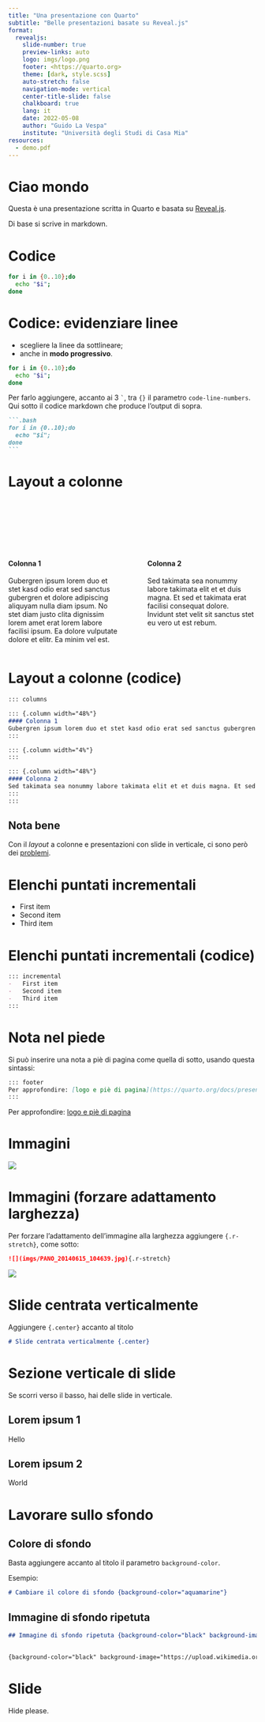```yaml
---
title: "Una presentazione con Quarto"
subtitle: "Belle presentazioni basate su Reveal.js"
format:
  revealjs:
    slide-number: true
    preview-links: auto
    logo: imgs/logo.png
    footer: <https://quarto.org>
    theme: [dark, style.scss]
    auto-stretch: false
    navigation-mode: vertical
    center-title-slide: false
    chalkboard: true
    lang: it
    date: 2022-05-08
    author: "Guido La Vespa"
    institute: "Università degli Studi di Casa Mia"
resources:
  - demo.pdf
---
```


# Ciao mondo

Questa è una presentazione scritta in Quarto e basata su [Reveal.js](https://revealjs.com/).

Di base si scrive in markdown.

# Codice

```bash
for i in {0..10};do
  echo "$i";
done
```

# Codice: evidenziare linee

- scegliere la linee da sottlineare;
- anche in **modo progressivo**.

```.bash
for i in {0..10};do
  echo "$i";
done
```

Per farlo aggiungere, accanto ai 3 `` ` ``, tra `{}` il parametro `code-line-numbers`. Qui sotto il codice markdown che produce l'output di sopra.

````markdown
```.bash
for i in {0..10};do
  echo "$i";
done
```
````

# Layout a colonne {.smaller}

::: {.columns style="margin-top: 120px;"}

::: {.column width="48%" }
#### Colonna 1
Gubergren ipsum lorem duo et stet kasd odio erat sed sanctus gubergren et dolore adipiscing aliquyam nulla diam ipsum. No stet diam justo clita dignissim lorem amet erat lorem labore facilisi ipsum. Ea dolore vulputate dolore et elitr. Ea minim vel est.
:::

::: {.column width="4%"}
:::

::: {.column width="48%" }
#### Colonna 2
Sed takimata sea nonummy labore takimata elit et et duis magna. Et sed et takimata erat facilisi consequat dolore. Invidunt stet velit sit sanctus stet eu vero ut est rebum.
:::
:::

# Layout a colonne (codice)

````markdown
::: columns

::: {.column width="48%"}
#### Colonna 1
Gubergren ipsum lorem duo et stet kasd odio erat sed sanctus gubergren et dolore adipiscing aliquyam nulla diam ipsum. No stet diam justo clita dignissim lorem amet erat lorem labore facilisi ipsum. Ea dolore vulputate dolore et elitr. Ea minim vel est.
:::

::: {.column width="4%"}
:::

::: {.column width="48%"}
#### Colonna 2
Sed takimata sea nonummy labore takimata elit et et duis magna. Et sed et takimata erat facilisi consequat dolore. Invidunt stet velit sit sanctus stet eu vero ut est rebum.
:::
:::
````

:::{.callout-warning}
## Nota bene
Con il _layout_ a colonne e presentazioni con slide in verticale, ci sono però dei [problemi](https://github.com/quarto-dev/quarto-cli/issues/824).
:::


# Elenchi puntati incrementali

::: incremental
-   First item
-   Second item
-   Third item
:::

# Elenchi puntati incrementali (codice)

```markdown
::: incremental
-   First item
-   Second item
-   Third item
:::
```

# Nota nel piede

Si può inserire una nota a piè di pagina come quella di sotto, usando questa sintassi:

```markdown
::: footer
Per approfondire: [logo e piè di pagina](https://quarto.org/docs/presentations/revealjs/index.html#footer-logo=)
:::
```

::: footer
Per approfondire: [logo e piè di pagina](https://quarto.org/docs/presentations/revealjs/index.html#footer-logo=)
:::


# Immagini

![](imgs/PANO_20140615_104639.jpg)

# Immagini (forzare adattamento larghezza)

Per forzare l'adattamento dell'immagine alla larghezza aggiungere `{.r-stretch}`, come sotto:

```markdown
![](imgs/PANO_20140615_104639.jpg){.r-stretch}
```

![](imgs/PANO_20140615_104639.jpg){.r-stretch}

# Slide centrata verticalmente {.center}

Aggiungere `{.center}` accanto al titolo

```markdown
# Slide centrata verticalmente {.center}
```

# Sezione verticale di slide

Se scorri verso il basso, hai delle slide in verticale.

## Lorem ipsum 1

Hello

## Lorem ipsum 2

World

# Lavorare sullo sfondo {.center}

## Colore di sfondo {background-color="aquamarine"}

Basta aggiungere accanto al titolo il parametro `background-color`.

Esempio:

```markdown
# Cambiare il colore di sfondo {background-color="aquamarine"}
```

## Immagine di sfondo ripetuta {background-color="black" background-image="https://placekitten.com/100/100" background-size="100px" background-repeat="repeat"}

```markdown
## Immagine di sfondo ripetuta {background-color="black" background-image="https://placekitten.com/100/100" background-size="100px" background-repeat="repeat"}
```

## {background-color="black" background-image="https://upload.wikimedia.org/wikipedia/commons/thumb/8/8b/PANO_20140615_104639.jpg/1280px-PANO_20140615_104639.jpg"}

```markdown
{background-color="black" background-image="https://upload.wikimedia.org/wikipedia/commons/thumb/8/8b/PANO_20140615_104639.jpg/1280px-PANO_20140615_104639.jpg" }
```

# Slide {.no-chrome}

Hide please.
